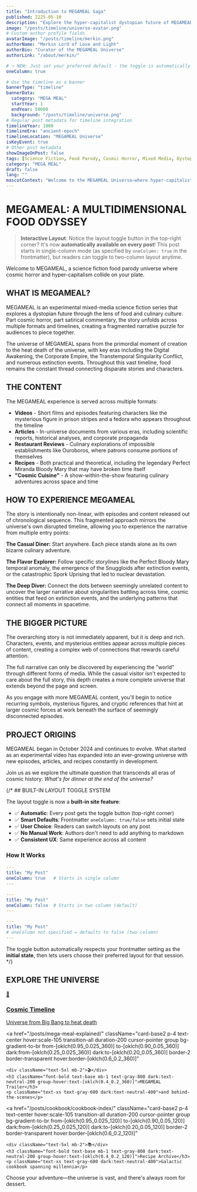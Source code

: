 ```yaml
---
title: "Introduction to MEGAMEAL Saga"
published: 2225-05-10
description: "Explore the hyper-capitalist dystopian future of MEGAMEAL, a science fiction food parody series where cosmic horror and culinary culture collide across multiple media formats and timelines."
image: "/posts/timeline/universe-avatar.png"
# Custom author profile fields
avatarImage: "/posts/timeline/merkin.png"
authorName: "Merkin Lord of Love and Light"
authorBio: "Curator of the MEGAMEAL Universe"
authorLink: "/about/merkin/"

# ⭐ NEW: Just set your preferred default - the toggle is automatically available!
oneColumn: true

# Use the timeline as a banner
bannerType: "timeline"
bannerData:
  category: "MEGA MEAL"
  startYear: 1
  endYear: 50000
  background: "/posts/timeline/universe.png"
# Regular post metadata for timeline integration
timelineYear: 1000
timelineEra: "ancient-epoch"
timelineLocation: "MEGAMEAL Universe"
isKeyEvent: true
# Other post metadata
showImageOnPost: false
tags: [Science Fiction, Food Parody, Cosmic Horror, Mixed Media, Dystopian Future]
category: "MEGA MEAL"
draft: false
lang: ""
mascotContext: "Welcome to the MEGAMEAL Universe—where hyper-capitalist dystopia meets cosmic horror via sentient sporks, recursive restaurants, and the infamous Perfect Miranda Bloody Mary that cracked time. This primer serves as your non-linear menu to a multiverse where food is both weapon and religion, extinction events are just 'bad Yelp reviews,' and a fedora-clad figure haunts every timeline. Bon appétit, chrononaut. Pair your apocalyptic capitalism with notes of temporal paradox (vintage 28042), a bold extinction finish, and unsettling hints of 'The Snuggloids Are Watching.' Today's special? The Ouroboros Platter—you'll literally eat yourself. Reserve your table before heat death!"
---
```


# MEGAMEAL: A MULTIDIMENSIONAL FOOD ODYSSEY

> **Interactive Layout**: Notice the layout toggle button in the top-right corner? It's now **automatically available on every post**! This post starts in single-column mode (as specified by `oneColumn: true` in the frontmatter), but readers can toggle to two-column layout anytime.

Welcome to MEGAMEAL, a science fiction food parody universe where cosmic horror and hyper-capitalism collide on your plate.

## WHAT IS MEGAMEAL?

MEGAMEAL is an experimental mixed-media science fiction series that explores a dystopian future through the lens of food and culinary culture. Part cosmic horror, part satirical commentary, the story unfolds across multiple formats and timelines, creating a fragmented narrative puzzle for audiences to piece together.

The universe of MEGAMEAL spans from the primordial moment of creation to the heat death of the universe, with key eras including the Digital Awakening, the Corporate Empire, the Transtemporal Singularity Conflict, and numerous extinction events. Throughout this vast timeline, food remains the constant thread connecting disparate stories and characters.

## THE CONTENT

The MEGAMEAL experience is served across multiple formats:

- **Videos** - Short films and episodes featuring characters like the mysterious figure in prison stripes and a fedora who appears throughout the timeline
- **Articles** - In-universe documents from various eras, including scientific reports, historical analyses, and corporate propaganda
- **Restaurant Reviews** - Culinary explorations of impossible establishments like Ouroboros, where patrons consume portions of themselves
- **Recipes** - Both practical and theoretical, including the legendary Perfect Miranda Bloody Mary that may have broken time itself
- **"Cosmic Cuisine"** - A show-within-the-show featuring culinary adventures across space and time

## HOW TO EXPERIENCE MEGAMEAL

The story is intentionally non-linear, with episodes and content released out of chronological sequence. This fragmented approach mirrors the universe's own disrupted timeline, allowing you to experience the narrative from multiple entry points:

**The Casual Diner:** Start anywhere. Each piece stands alone as its own bizarre culinary adventure.

**The Flavor Explorer:** Follow specific storylines like the Perfect Bloody Mary temporal anomaly, the emergence of the Snuggloids after extinction events, or the catastrophic Spork Uprising that led to nuclear devastation.

**The Deep Diver:** Connect the dots between seemingly unrelated content to uncover the larger narrative about singularities battling across time, cosmic entities that feed on extinction events, and the underlying patterns that connect all moments in spacetime.

## THE BIGGER PICTURE

The overarching story is not immediately apparent, but it is deep and rich. Characters, events, and mysterious entities appear across multiple pieces of content, creating a complex web of connections that rewards careful attention.

The full narrative can only be discovered by experiencing the "world" through different forms of media. While the casual visitor isn't expected to care about the full story, this depth creates a more complete universe that extends beyond the page and screen.

As you engage with more MEGAMEAL content, you'll begin to notice recurring symbols, mysterious figures, and cryptic references that hint at larger cosmic forces at work beneath the surface of seemingly disconnected episodes.

## PROJECT ORIGINS

MEGAMEAL began in October 2024 and continues to evolve. What started as an experimental video has expanded into an ever-growing universe with new episodes, articles, and recipes constantly in development.

Join us as we explore the ultimate question that transcends all eras of cosmic history: 
*What's for dinner at the end of the universe?*

{/* ## BUILT-IN LAYOUT TOGGLE SYSTEM

The layout toggle is now a **built-in site feature**:

- ✅ **Automatic**: Every post gets the toggle button (top-right corner)
- ✅ **Smart Defaults**: Frontmatter `oneColumn: true/false` sets initial state
- ✅ **User Choice**: Readers can switch layouts on any post
- ✅ **No Manual Work**: Authors don't need to add anything to markdown
- ✅ **Consistent UX**: Same experience across all content

### How It Works

```yaml
---
title: "My Post"
oneColumn: true   # Starts in single column
---
```

```yaml
---
title: "My Post"  
oneColumn: false  # Starts in two column (default)
---
```

```yaml
---
title: "My Post"
# oneColumn not specified = defaults to false (two column)
---
```

The toggle button automatically respects your frontmatter setting as the **initial state**, then lets users choose their preferred layout for that session.
 */}
## EXPLORE THE UNIVERSE

<div className="grid grid-cols-1 md:grid-cols-3 gap-4 mt-6 mb-6">
  <a 
    href="/posts/timeline/" 
    className="card-base2 p-4 text-center hover:scale-105 transition-all duration-200 cursor-pointer group bg-gradient-to-br from-[oklch(0.95_0.025_240)] to-[oklch(0.90_0.05_240)] dark:from-[oklch(0.25_0.025_240)] dark:to-[oklch(0.20_0.05_240)] border-2 border-transparent hover:border-[oklch(0.6_0.2_240)]"
  >
    <div className="text-5xl mb-2">🌌</div>
    <h3 className="font-bold text-base mb-1 text-gray-800 dark:text-neutral-200 group-hover:text-[oklch(0.4_0.2_240)]">Cosmic Timeline</h3>
    <p className="text-xs text-gray-600 dark:text-neutral-400">Universe from Big Bang to heat death</p>
  </a>

  <a 
    href="/posts/mega-meal-explained/" 
    className="card-base2 p-4 text-center hover:scale-105 transition-all duration-200 cursor-pointer group bg-gradient-to-br from-[oklch(0.95_0.025_360)] to-[oklch(0.90_0.05_360)] dark:from-[oklch(0.25_0.025_360)] dark:to-[oklch(0.20_0.05_360)] border-2 border-transparent hover:border-[oklch(0.6_0.2_360)]"
  >
    <div className="text-5xl mb-2">🎬</div>
    <h3 className="font-bold text-base mb-1 text-gray-800 dark:text-neutral-200 group-hover:text-[oklch(0.4_0.2_360)]">MEGAMEAL Trailer</h3>
    <p className="text-xs text-gray-600 dark:text-neutral-400">and behind-the-scenes</p>
  </a>

  <a 
    href="/posts/cookbook/cookbook-index/" 
    className="card-base2 p-4 text-center hover:scale-105 transition-all duration-200 cursor-pointer group bg-gradient-to-br from-[oklch(0.95_0.025_120)] to-[oklch(0.90_0.05_120)] dark:from-[oklch(0.25_0.025_120)] dark:to-[oklch(0.20_0.05_120)] border-2 border-transparent hover:border-[oklch(0.6_0.2_120)]"
  >
    <div className="text-5xl mb-2">📚</div>
    <h3 className="font-bold text-base mb-1 text-gray-800 dark:text-neutral-200 group-hover:text-[oklch(0.4_0.2_120)]">Recipe Archive</h3>
    <p className="text-xs text-gray-600 dark:text-neutral-400">Galactic cookbook spanning millennia</p>
  </a>
</div>

<div className="text-center text-xs text-gray-500 dark:text-neutral-400 italic mt-4">
  Choose your adventure—the universe is vast, and there's always room for dessert.
</div>